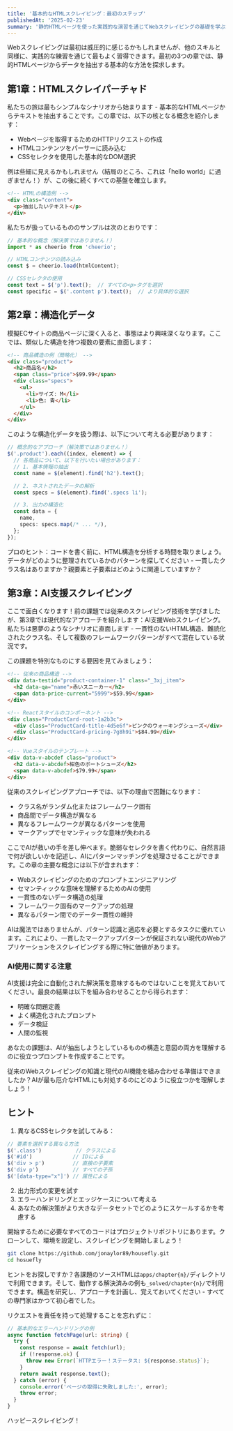 ```yaml
---
title: '基本的なHTMLスクレイピング：最初のステップ'
publishedAt: '2025-02-23'
summary: '静的HTMLページを使った実践的な演習を通じてWebスクレイピングの基礎を学ぶ'
---
```


Webスクレイピングは最初は威圧的に感じるかもしれませんが、他のスキルと同様に、実践的な練習を通じて最もよく習得できます。最初の3つの章では、静的HTMLページからデータを抽出する基本的な方法を探求します。

## 第1章：HTMLスクレイパーチャド

私たちの旅は最もシンプルなシナリオから始まります - 基本的なHTMLページからテキストを抽出することです。この章では、以下の核となる概念を紹介します：

- Webページを取得するためのHTTPリクエストの作成
- HTMLコンテンツをパーサーに読み込む
- CSSセレクタを使用した基本的なDOM選択

例は些細に見えるかもしれません（結局のところ、これは「hello world」に過ぎません！）が、この後に続くすべての基盤を確立します。

```html
<!-- HTMLの構造例 -->
<div class="content">
  <p>抽出したいテキスト</p>
</div>
```

私たちが扱っているもののサンプルは次のとおりです：

```typescript
// 基本的な概念（解決策ではありません！）
import * as cheerio from 'cheerio';

// HTMLコンテンツの読み込み
const $ = cheerio.load(htmlContent);

// CSSセレクタの使用
const text = $('p').text();  // すべての<p>タグを選択
const specific = $('.content p').text();  // より具体的な選択
```

## 第2章：構造化データ

模擬ECサイトの商品ページに深く入ると、事態はより興味深くなります。ここでは、類似した構造を持つ複数の要素に直面します：

```html
<!-- 商品構造の例（簡略化） -->
<div class="product">
  <h2>商品名</h2>
  <span class="price">$99.99</span>
  <div class="specs">
    <ul>
      <li>サイズ: M</li>
      <li>色: 青</li>
    </ul>
  </div>
</div>
```

このような構造化データを扱う際は、以下について考える必要があります：

```typescript
// 概念的なアプローチ（解決策ではありません！）
$('.product').each((index, element) => {
  // 各商品について、以下を行いたい場合があります：
  // 1. 基本情報の抽出
  const name = $(element).find('h2').text();

  // 2. ネストされたデータの解析
  const specs = $(element).find('.specs li');

  // 3. 出力の構造化
  const data = {
    name,
    specs: specs.map(/* ... */),
  };
});
```

プロのヒント：コードを書く前に、HTML構造を分析する時間を取りましょう。データがどのように整理されているかのパターンを探してください - 一貫したクラス名はありますか？親要素と子要素はどのように関連していますか？

## 第3章：AI支援スクレイピング

ここで面白くなります！前の課題では従来のスクレイピング技術を学びましたが、第3章では現代的なアプローチを紹介します：AI支援Webスクレイピング。私たちは悪夢のようなシナリオに直面します - 一貫性のないHTML構造、難読化されたクラス名、そして複数のフレームワークパターンがすべて混在している状況です。

この課題を特別なものにする要因を見てみましょう：

```html
<!-- 従来の商品構造 -->
<div data-testid="product-container-1" class="_3xj_item">
  <h2 data-qa="name">赤いスニーカー</h2>
  <span data-price-current="5999">$59.99</span>
</div>

<!-- Reactスタイルのコンポーネント -->
<div class="ProductCard-root-1a2b3c">
  <div class="ProductCard-title-4d5e6f">ピンクのウォーキングシューズ</div>
  <div class="ProductCard-pricing-7g8h9i">$84.99</div>
</div>

<!-- Vueスタイルのテンプレート -->
<div data-v-abcdef class="product">
  <h2 data-v-abcdef>紺色のボートシューズ</h2>
  <span data-v-abcdef>$79.99</span>
</div>
```

従来のスクレイピングアプローチでは、以下の理由で困難になります：
- クラス名がランダム化またはフレームワーク固有
- 商品間でデータ構造が異なる
- 異なるフレームワークが異なるパターンを使用
- マークアップでセマンティックな意味が失われる

ここでAIが救いの手を差し伸べます。脆弱なセレクタを書く代わりに、自然言語で何が欲しいかを記述し、AIにパターンマッチングを処理させることができます。この章の主要な概念には以下が含まれます：

- Webスクレイピングのためのプロンプトエンジニアリング
- セマンティックな意味を理解するためのAIの使用
- 一貫性のないデータ構造の処理
- フレームワーク固有のマークアップの処理
- 異なるパターン間でのデータ一貫性の維持

AIは魔法ではありませんが、パターン認識と適応を必要とするタスクに優れています。これにより、一貫したマークアップパターンが保証されない現代のWebアプリケーションをスクレイピングする際に特に価値があります。

### AI使用に関する注意

AI支援は完全に自動化された解決策を意味するものではないことを覚えておいてください。最良の結果は以下を組み合わせることから得られます：
- 明確な問題定義
- よく構造化されたプロンプト
- データ検証
- 人間の監視

あなたの課題は、AIが抽出しようとしているものの構造と意図の両方を理解するのに役立つプロンプトを作成することです。

従来のWebスクレイピングの知識と現代のAI機能を組み合わせる準備はできましたか？AIが最も厄介なHTMLにも対処するのにどのように役立つかを理解しましょう！

## ヒント

1. 異なるCSSセレクタを試してみる：
```typescript
// 要素を選択する異なる方法
$('.class')           // クラスによる
$('#id')             // IDによる
$('div > p')         // 直接の子要素
$('div p')           // すべての子孫
$('[data-type="x"]') // 属性による
```

2. 出力形式の変更を試す
3. エラーハンドリングとエッジケースについて考える
4. あなたの解決策がより大きなデータセットでどのようにスケールするかを考慮する

開始するために必要なすべてのコードはプロジェクトリポジトリにあります。クローンして、環境を設定し、スクレイピングを開始しましょう！

```sh
git clone https://github.com/jonaylor89/housefly.git
cd hosuefly
```

ヒントをお探しですか？各課題のソースHTMLは`apps/chapter{n}/`ディレクトリで利用できます。そして、動作する解決済みの例も`_solved/chapter{n}/`で利用できます。構造を研究し、アプローチを計画し、覚えておいてください - すべての専門家はかつて初心者でした。

リクエストを責任を持って処理することを忘れずに：
```typescript
// 基本的なエラーハンドリングの例
async function fetchPage(url: string) {
  try {
    const response = await fetch(url);
    if (!response.ok) {
      throw new Error(`HTTPエラー！ステータス: ${response.status}`);
    }
    return await response.text();
  } catch (error) {
    console.error('ページの取得に失敗しました:', error);
    throw error;
  }
}
```

ハッピースクレイピング！